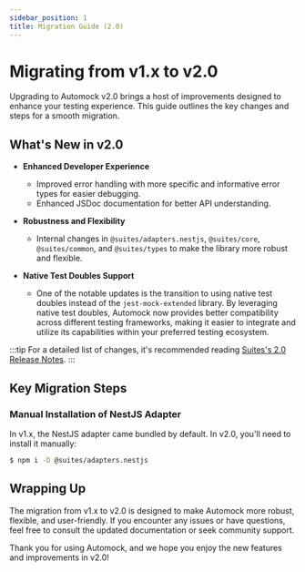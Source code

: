 ```yaml
---
sidebar_position: 1
title: Migration Guide (2.0)
---
```


# Migrating from v1.x to v2.0

Upgrading to Automock v2.0 brings a host of improvements designed to enhance your testing experience. This guide
outlines the key changes and steps for a smooth migration.

## What's New in v2.0

- **Enhanced Developer Experience**
    - Improved error handling with more specific and informative error types for easier debugging.
    - Enhanced JSDoc documentation for better API understanding.

- **Robustness and Flexibility**
    - Internal changes in `@suites/adapters.nestjs`, `@suites/core`, `@suites/common`, and `@suites/types` to
      make the library more robust and flexible.

- **Native Test Doubles Support**
    - One of the notable updates is the transition to using native test doubles instead of the `jest-mock-extended`
      library. By leveraging native test doubles, Automock now provides better compatibility across different testing
      frameworks, making it easier to integrate and utilize its capabilities within your preferred testing ecosystem.

:::tip
For a detailed list of changes, it's recommended
reading [Suites's 2.0 Release Notes](https://github.com/suites-dev/suites/releases/tag/v2.0.0).
:::

## Key Migration Steps

### Manual Installation of NestJS Adapter

In v1.x, the NestJS adapter came bundled by default. In v2.0, you'll need to install it manually:

```bash npm2yarn
$ npm i -D @suites/adapters.nestjs
```

## Wrapping Up

The migration from v1.x to v2.0 is designed to make Automock more robust, flexible, and user-friendly. If you encounter
any issues or have questions, feel free to consult the updated documentation or seek community support.

Thank you for using Automock, and we hope you enjoy the new features and improvements in v2.0!
